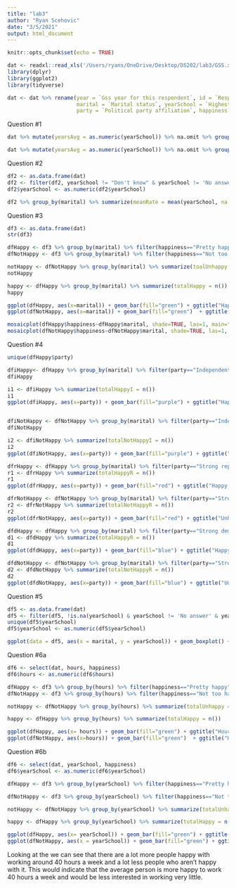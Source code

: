 ---
title: "lab3"
author: "Ryan Scehovic"
date: "3/5/2021"
output: html_document
---

```{r setup, include=FALSE}
knitr::opts_chunk$set(echo = TRUE)
```


```{r}
dat <- readxl::read_xls('/Users/ryans/OneDrive/Desktop/DS202/lab3/GSS.xls')
library(dplyr)
library(ggplot2)
library(tidyverse)

dat <- dat %>% rename(year = `Gss year for this respondent`, id = `Respondent id number`, hours = `Number of hours usually work a week`, 
                      marital = `Marital status`, yearSchool = `Highest year of school completed`, sex = `Respondents sex`, 
                      party = `Political party affiliation`, happiness = `General happiness`, ballotUsed = `Ballot used for interview`)
```

Question #1
```{r}
dat %>% mutate(yearsAvg = as.numeric(yearSchool)) %>% na.omit %>% group_by(marital) %>% summarize(yearsAvg = mean(yearsAvg, na.rm = TRUE)) 

dat %>% mutate(yearsAvg = as.numeric(yearSchool)) %>% na.omit %>% group_by(marital) %>% ggplot(aes(x = marital, y = mean(yearsAvg, na.rm = TRUE))) + geom_bar(stat = "identity")


```

Question #2
```{r}
df2 <- as.data.frame(dat)
df2 <- filter(df2, yearSchool != "Don't know" & yearSchool != 'No answer' & yearSchool != "NA" & !is.na(yearSchool))
df2$yearSchool <- as.numeric(df2$yearSchool)

df2 %>% group_by(marital) %>% summarize(meanRate = mean(yearSchool, na.rm=TRUE), sdRate = sd(yearSchool, na.rm=TRUE), numRows = n())

```

Question #3
```{r}
df3 <- as.data.frame(dat)
str(df3)

dfHappy <- df3 %>% group_by(marital) %>% filter(happiness=="Pretty happy" | happiness=="Very happy") %>% filter(marital!="No answer")
dfNotHappy <- df3 %>% group_by(marital) %>% filter(happiness=="Not too happy") %>% filter(marital!="No answer")

notHappy <- dfNotHappy %>% group_by(marital) %>% summarize(toalUnhappy = n())
notHappy

happy <- dfHappy %>% group_by(marital) %>% summarize(totalHappy = n())
happy

ggplot(dfHappy, aes(x=marital)) + geom_bar(fill="green") + ggtitle("Happiness vs Marital Status")+xlab("Marital Status")+ylab("Number")
ggplot(dfNotHappy, aes(x=marital)) + geom_bar(fill="green")  + ggtitle("Unhappiness vs Marital Status")+xlab("Marital Status")+ylab("Number")

mosaicplot(dfHappy$happiness~dfHappy$marital, shade=TRUE, las=1, main="Happy vs Marital Status", xlab="Happiness", ylab="Marital Status")
mosaicplot(dfNotHappy$happiness~dfNotHappy$marital, shade=TRUE, las=1, main="Unhappy vs Marital Status", xlab="Happiness", ylab="Marital Status")
```

Question #4
```{r}
unique(dfHappy$party)

dfiHappy<- dfHappy %>% group_by(marital) %>% filter(party=="Independent" | party=="Ind,near rep" | party=="Ind,near dem")
dfiHappy

i1 <- dfiHappy %>% summarize(totalHappyI = n())
i1
ggplot(dfiHappy, aes(x=party)) + geom_bar(fill="purple") + ggtitle("Happy Independents")+xlab("Party")+ylab("Count")


dfiNotHappy <- dfNotHappy %>% group_by(marital) %>% filter(party=="Independent" | party=="Ind,near rep" | party=="Ind,near dem")
dfiNotHappy

i2 <- dfiNotHappy %>% summarize(totalNotHappyI = n())
i2
ggplot(dfiNotHappy, aes(x=party)) + geom_bar(fill="purple") + ggtitle("Unhappy Independents")+xlab("Party")+ylab("Count")

dfrHappy <- dfHappy %>% group_by(marital) %>% filter(party=="Strong republican" | party=="Not str republican") 
r1 <- dfrHappy %>% summarize(totalHappyR = n())
r1
ggplot(dfrHappy, aes(x=party)) + geom_bar(fill="red") + ggtitle("Happy Republicans")+xlab("Party")+ylab("Count")

dfrNotHappy <- dfNotHappy %>% group_by(marital) %>% filter(party=="Strong republican" | party=="Not str republican")
r2 <- dfrNotHappy %>% summarize(totalNotHappyR = n())
r2
ggplot(dfrNotHappy, aes(x=party)) + geom_bar(fill="red") + ggtitle("Unhappy Republicans")+xlab("Party")+ylab("Count")

dfdHappy <- dfHappy %>% group_by(marital) %>% filter(party=="Strong democrat" | party=="Not str democrat")
d1 <- dfdHappy %>% summarize(totalHappyR = n())
d1
ggplot(dfdHappy, aes(x=party)) + geom_bar(fill="blue") + ggtitle("Happy Democrats")+xlab("Party")+ylab("Count")

dfdNotHappy <- dfNotHappy %>% group_by(marital) %>% filter(party=="Strong democrat" | party=="Not str democrat")
d2 <- dfdNotHappy %>% summarize(totalNotHappyR = n())
d2
ggplot(dfdNotHappy, aes(x=party)) + geom_bar(fill="blue") + ggtitle("Unhappy Democrats")+xlab("Party")+ylab("Count")

```

Question #5
```{r}
df5 <- as.data.frame(dat)
df5 <- filter(df5, !is.na(yearSchool) & yearSchool != 'No answer' & yearSchool != "Don't know" & yearSchool != "NA" )
unique(df5$yearSchool)
df5$yearSchool <- as.numeric(df5$yearSchool)

ggplot(data = df5, aes(x = marital, y = yearSchool)) + geom_boxplot() + ggtitle("Education vs Marital") + xlab("Marital Status") + ylab("Education")
```

Question #6a
```{r}
df6 <- select(dat, hours, happiness)
df6$hours <- as.numeric(df6$hours)

dfHappy <- df3 %>% group_by(hours) %>% filter(happiness=="Pretty happy" | happiness=="Very happy") %>% filter(hours!="Not applicable" & hours!="No answer")
dfNotHappy <- df3 %>% group_by(hours) %>% filter(happiness=="Not too happy") %>% filter(hours !="Not applicable" & hours!="No answer")

notHappy <- dfNotHappy %>% group_by(hours) %>% summarize(totalUnhappy = n())

happy <- dfHappy %>% group_by(hours) %>% summarize(totalHappy = n())

ggplot(dfHappy, aes(x= hours)) + geom_bar(fill="green") + ggtitle("Hours Worked vs Happiness")+xlab("Hours")+ylab("Number")
ggplot(dfNotHappy, aes(x=hours)) + geom_bar(fill="green")  + ggtitle("Hours Worked vs Unhapiness")+xlab("Hours")+ylab("Number")

```

Question #6b
```{r}
df6 <- select(dat, yearSchool, happiness)
df6$yearSchool <- as.numeric(df6$yearSchool)

dfHappy <- df3 %>% group_by(yearSchool) %>% filter(happiness=="Pretty happy" | happiness=="Very happy") %>% filter(yearSchool != 'No answer' & yearSchool != "Don't know" & yearSchool != "NA" )

dfNotHappy <- df3 %>% group_by(yearSchool) %>% filter(happiness=="Not too happy") %>% filter(yearSchool != 'No answer' & yearSchool != "Don't know" & yearSchool != "NA" )

notHappy <- dfNotHappy %>% group_by(yearSchool) %>% summarize(totalUnhappy = n())

happy <- dfHappy %>% group_by(yearSchool) %>% summarize(totalHappy = n())

ggplot(dfHappy, aes(x= yearSchool)) + geom_bar(fill="green") + ggtitle("Years in School vs Happiness")+xlab("Years in School")+ylab("Number")
ggplot(dfNotHappy, aes(x = yearSchool)) + geom_bar(fill="green") + ggtitle("Years in School vs Unhapiness")+xlab("Years in School")+ylab("Number")

```

Looking at the we can see that there are a lot more people happy with working around 40 hours a week and a lot less people who aren't happy with it. 
This would indicate that the average person is more happy to work 40 hours a week and would be less interested in working very little. 

